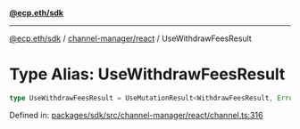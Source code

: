 [**@ecp.eth/sdk**](../../../index.mdx)

***

[@ecp.eth/sdk](/sdk-reference/index.mdx) / [channel-manager/react](/sdk-reference/channel-manager/react/index.mdx) / UseWithdrawFeesResult

# Type Alias: UseWithdrawFeesResult

```ts
type UseWithdrawFeesResult = UseMutationResult<WithdrawFeesResult, Error, UseWithdrawFeesParams>;
```

Defined in: [packages/sdk/src/channel-manager/react/channel.ts:316](https://github.com/ecp-eth/comments-monorepo/blob/main/packages/sdk/src/channel-manager/react/channel.ts#L316)
